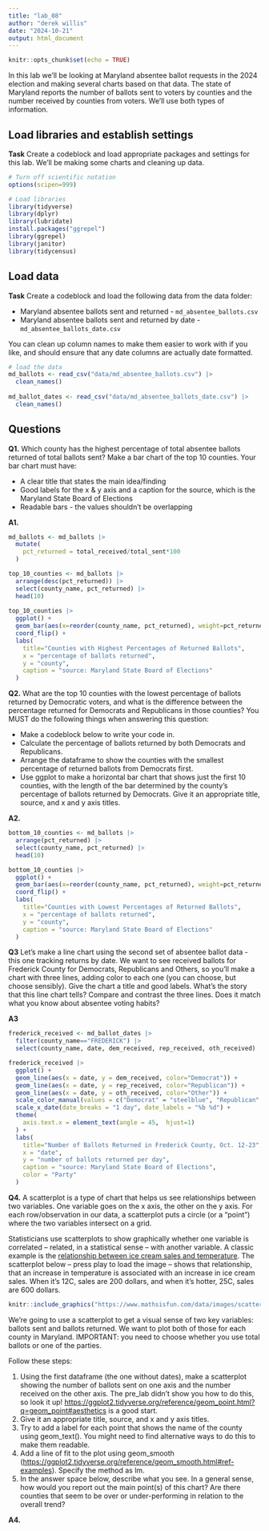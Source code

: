 ```yaml
---
title: "lab_08"
author: "derek willis"
date: "2024-10-21"
output: html_document
---
```


```r
knitr::opts_chunk$set(echo = TRUE)
```

In this lab we'll be looking at Maryland absentee ballot requests in the 2024 election and making several charts based on that data. The state of Maryland reports the number of ballots sent to voters by counties and the number received by counties from voters. We'll use both types of information.

## Load libraries and establish settings

**Task** Create a codeblock and load appropriate packages and settings for this lab. We'll be making some charts and cleaning up data.

```r
# Turn off scientific notation
options(scipen=999)

# Load libraries
library(tidyverse)
library(dplyr)
library(lubridate)
install.packages("ggrepel")
library(ggrepel)
library(janitor)
library(tidycensus)
```

## Load data

**Task** Create a codeblock and load the following data from the data folder:

-   Maryland absentee ballots sent and returned - `md_absentee_ballots.csv`
-   Maryland absentee ballots sent and returned by date - `md_absentee_ballots_date.csv`

You can clean up column names to make them easier to work with if you like, and should ensure that any date columns are actually date formatted.

```r
# load the data
md_ballots <- read_csv("data/md_absentee_ballots.csv") |>
  clean_names()
  
md_ballot_dates <- read_csv("data/md_absentee_ballots_date.csv") |>
  clean_names()
```

## Questions

**Q1.** Which county has the highest percentage of total absentee ballots returned of total ballots sent? Make a bar chart of the top 10 counties. Your bar chart must have:

-   A clear title that states the main idea/finding
-   Good labels for the x & y axis and a caption for the source, which is the Maryland State Board of Elections
-   Readable bars - the values shouldn't be overlapping

**A1.**

```r
md_ballots <- md_ballots |>
  mutate(
    pct_returned = total_received/total_sent*100
  )

top_10_counties <- md_ballots |>
  arrange(desc(pct_returned)) |>
  select(county_name, pct_returned) |>
  head(10)
  
top_10_counties |>
  ggplot() +
  geom_bar(aes(x=reorder(county_name, pct_returned), weight=pct_returned)) +
  coord_flip() +
  labs(
    title="Counties with Highest Percentages of Returned Ballots",
    x = "percentage of ballots returned",
    y = "county",
    caption = "source: Maryland State Board of Elections"
  )
```

**Q2.** What are the top 10 counties with the lowest percentage of ballots returned by Democratic voters, and what is the difference between the percentage returned for Democrats and Republicans in those counties? You MUST do the following things when answering this question:

-   Make a codeblock below to write your code in.
-   Calculate the percentage of ballots returned by both Democrats and Republicans.
-   Arrange the dataframe to show the counties with the smallest percentage of returned ballots from Democrats first.
-   Use ggplot to make a horizontal bar chart that shows just the first 10 counties, with the length of the bar determined by the county's percentage of ballots returned by Democrats. Give it an appropriate title, source, and x and y axis titles.

**A2.**

```r
bottom_10_counties <- md_ballots |>
  arrange(pct_returned) |>
  select(county_name, pct_returned) |>
  head(10)

bottom_10_counties |>
  ggplot() +
  geom_bar(aes(x=reorder(county_name, pct_returned), weight=pct_returned)) +
  coord_flip() +
  labs(
    title="Counties with Lowest Percentages of Returned Ballots",
    x = "percentage of ballots returned",
    y = "county",
    caption = "source: Maryland State Board of Elections"
  )
```

**Q3** Let's make a line chart using the second set of absentee ballot data - this one tracking returns by date. We want to see received ballots for Frederick County for Democrats, Republicans and Others, so you'll make a chart with three lines, adding color to each one (you can choose, but choose sensibly). Give the chart a title and good labels. What's the story that this line chart tells? Compare and contrast the three lines. Does it match what you know about absentee voting habits?

**A3**

```r
frederick_received <- md_ballot_dates |>
  filter(county_name=="FREDERICK") |>
  select(county_name, date, dem_received, rep_received, oth_received)

frederick_received |>
  ggplot() +
  geom_line(aes(x = date, y = dem_received, color="Democrat")) +
  geom_line(aes(x = date, y = rep_received, color="Republican")) +
  geom_line(aes(x = date, y = oth_received, color="Other")) +
  scale_color_manual(values = c("Democrat" = "steelblue", "Republican" = "red", "Other" = "darkgreen")) +
  scale_x_date(date_breaks = "1 day", date_labels = "%b %d") +
  theme(
    axis.text.x = element_text(angle = 45,  hjust=1)
  ) +
  labs(
    title="Number of Ballots Returned in Frederick County, Oct. 12-23",
    x = "date",
    y = "number of ballots returned per day",
    caption = "source: Maryland State Board of Elections",
    color = "Party"
  ) 
```

**Q4.** A scatterplot is a type of chart that helps us see relationships between two variables. One variable goes on the x axis, the other on the y axis. For each row/observation in our data, a scatterplot puts a circle (or a "point") where the two variables intersect on a grid.

Statisticians use scatterplots to show graphically whether one variable is correlated -- related, in a statistical sense -- with another variable. A classic example is the [relationship between ice cream sales and temperature](https://www.mathsisfun.com/data/scatter-xy-plots.html). The scatterplot below -- press play to load the image -- shows that relationship, that an increase in temperature is associated with an increase in ice cream sales. When it's 12C, sales are 200 dollars, and when it's hotter, 25C, sales are 600 dollars.

```r
knitr::include_graphics("https://www.mathsisfun.com/data/images/scatter-ice-cream1.svg")
```

We're going to use a scatterplot to get a visual sense of two key variables: ballots sent and ballots returned. We want to plot both of those for each county in Maryland. IMPORTANT: you need to choose whether you use total ballots or one of the parties.

Follow these steps:

1.  Using the first dataframe (the one without dates), make a scatterplot showing the number of ballots sent on one axis and the number received on the other axis. The pre_lab didn't show you how to do this, so look it up! <https://ggplot2.tidyverse.org/reference/geom_point.html?q=geom_point#aesthetics> is a good start.
2.  Give it an appropriate title, source, and x and y axis titles.
3.  Try to add a label for each point that shows the name of the county using geom_text(). You might need to find alternative ways to do this to make them readable.
4.  Add a line of fit to the plot using geom_smooth (<https://ggplot2.tidyverse.org/reference/geom_smooth.html#ref-examples>). Specify the method as lm.
5.  In the answer space below, describe what you see. In a general sense, how would you report out the main point(s) of this chart? Are there counties that seem to be over or under-performing in relation to the overall trend?

**A4.**

```r

  
```
